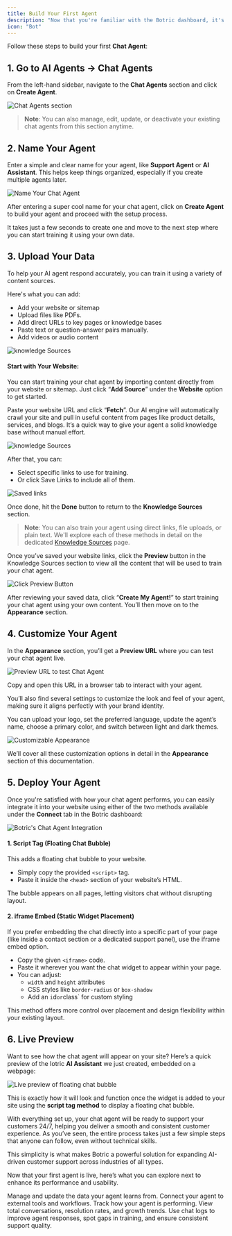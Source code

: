 ```yaml
---
title: Build Your First Agent
description: "Now that you're familiar with the Botric dashboard, it's time to create your first AI support agent."
icon: "Bot"
---
```


Follow these steps to build your first **Chat Agent**:

## 1. Go to AI Agents → Chat Agents

From the left-hand sidebar, navigate to the **Chat Agents** section and click on **Create Agent**.

![Chat Agents section](../images/createAgent/chat_agents.png)

> **Note**: You can also manage, edit, update, or deactivate your existing chat agents from this section anytime.

## 2. Name Your Agent

Enter a simple and clear name for your agent, like **Support Agent** or **AI Assistant**. This helps keep things organized, especially if you create multiple agents later.

![Name Your Chat Agent](../images/createAgent/name_agent.png)

After entering a super cool name for your chat agent, click on **Create Agent** to build your agent and proceed with the setup process.

It takes just a few seconds to create one and move to the next step where you can start training it using your own data.

## 3. Upload Your Data

To help your AI agent respond accurately, you can train it using a variety of content sources. 

Here's what you can add:

- Add your website or sitemap
- Upload files like PDFs.
- Add direct URLs to key pages or knowledge bases
- Paste text or question-answer pairs manually.
- Add videos or audio content

![knowledge Sources](../images/createAgent/knowledge_sources.png)

#### Start with Your Website:

You can start training your chat agent by importing content directly from your website or sitemap. Just click “**Add Source**” under the **Website** option to get started.

Paste your website URL and click “**Fetch**”. Our AI engine will automatically crawl your site and pull in useful content from pages like product details, services, and blogs. It’s a quick way to give your agent a solid knowledge base without manual effort.

![knowledge Sources](../images/createAgent/website_link.png)


After that, you can:
- Select specific links to use for training.
- Or click Save Links to include all of them.

![Saved links](../images/createAgent/saved_links.png)


Once done, hit the **Done** button to return to the **Knowledge Sources** section.

> **Note**: You can also train your agent using direct links, file uploads, or plain text. We'll explore each of these methods in detail on the dedicated [Knowledge Sources](/user-guides/Knowledge_sources) page.

Once you’ve saved your website links, click the **Preview** button in the Knowledge Sources section to view all the content that will be used to train your chat agent.

![Click Preview Button](../images/createAgent/preview.png)

After reviewing your saved data, click “**Create My Agent!**” to start training your chat agent using your own content.  You’ll then move on to the **Appearance** section.

## 4. Customize Your Agent

In the **Appearance** section, you’ll get a **Preview URL** where you can test your chat agent live.

![Preview URL to test Chat Agent](../images/createAgent/preview_url.png)

Copy and open this URL in a browser tab to interact with your agent.

You’ll also find several settings to customize the look and feel of your agent, making sure it aligns perfectly with your brand identity.

You can upload your logo, set the preferred language, update the agent’s name, choose a primary color, and switch between light and dark themes.

![Customizable Appearance](../images/createAgent/appearance.png)

We’ll cover all these customization options in detail in the **Appearance** section of this documentation.

## 5. Deploy Your Agent

Once you're satisfied with how your chat agent performs, you can easily integrate it into your website using either of the two methods available under the **Connect** tab in the Botric dashboard:

![Botric's Chat Agent Integration](../images/createAgent/Integrate_agent.png)

#### 1. Script Tag (Floating Chat Bubble)

This adds a floating chat bubble to your website.

- Simply copy the provided `<script>` tag.
- Paste it inside the `<head>` section of your website’s HTML.

The bubble appears on all pages, letting visitors chat without disrupting layout.

#### 2. iframe Embed (Static Widget Placement)

If you prefer embedding the chat directly into a specific part of your page (like inside a contact section or a dedicated support panel), use the iframe embed option.

- Copy the given `<iframe>` code.
- Paste it wherever you want the chat widget to appear within your page.
- You can adjust:
    - `width` and `height` attributes
    - CSS styles like `border-radius` or `box-shadow`
    - Add an `i`d` or `class` for custom styling

This method offers more control over placement and design flexibility within your existing layout.

## 6. Live Preview

Want to see how the chat agent will appear on your site? Here’s a quick preview of the Iotric **AI Assistant** we just created, embedded on a webpage:

![Live preview of floating chat bubble](../images/createAgent/live_preview.png)

This is exactly how it will look and function once the widget is added to your site using the **script tag method** to display a floating chat bubble.


With everything set up, your chat agent will be ready to support your customers 24/7, helping you deliver a smooth and consistent customer experience. As you’ve seen, the entire process takes just a few simple steps that anyone can follow, even without technical skills.

This simplicity is what makes Botric a powerful solution for expanding AI-driven customer support across industries of all types.

Now that your first agent is live, here’s what you can explore next to enhance its performance and usability.

<Columns cols={2}>
  <Card title="Knowledge Sources" icon="panel-left-close"   href="/user-guides/Knowledge_sources"
  arrow="true"
  cta="Click here">
    Manage and update the data your agent learns from.
  </Card>
  <Card title="Integration" icon="panel-left-close"   href="/integrations/calendly"
  arrow="true"
  cta="Click here">
    Connect your agent to external tools and workflows.
  </Card>
</Columns>

<Columns cols={2}>
  <Card title="Analytics" icon="panel-left-close"   href="/user-guides/analytics"
  arrow="true"
  cta="Click here">
    Track how your agent is performing. View total conversations, resolution rates, and growth trends.
  </Card>
    <Card title="Chat Logs" icon="panel-left-close"   href="/user-guides/chatlogs"
  arrow="true"
  cta="Click here">
    Use chat logs to improve agent responses, spot gaps in training, and ensure consistent support quality.
  </Card>
</Columns>